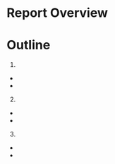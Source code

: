 # Report Overview    
 
# Outline   
1.    
 *     
 *     
2.     
 *     
 *     
3.     
 *    
 *     
